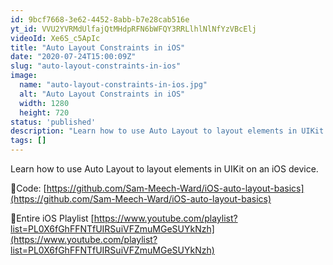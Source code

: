 ```yaml
---
id: 9bcf7668-3e62-4452-8abb-b7e28cab516e
yt_id: VVU2YVRMdUlfajQtMHdpRFN6bWFQY3RRLlhlNlNfYzVBcElj
videoId: Xe6S_c5ApIc
title: "Auto Layout Constraints in iOS"
date: "2020-07-24T15:00:09Z"
slug: "auto-layout-constraints-in-ios"
image: 
  name: "auto-layout-constraints-in-ios.jpg"
  alt: "Auto Layout Constraints in iOS"
  width: 1280
  height: 720
status: 'published'
description: "Learn how to use Auto Layout to layout elements in UIKit on an iOS device."
tags: []
---
```


Learn how to use Auto Layout to layout elements in UIKit on an iOS device.

🔗Code:
[https://github.com/Sam-Meech-Ward/iOS-auto-layout-basics](https://github.com/Sam-Meech-Ward/iOS-auto-layout-basics)

🔗Entire iOS Playlist 
[https://www.youtube.com/playlist?list=PL0X6fGhFFNTfUIRSuiVFZmuMGeSUYkNzh](https://www.youtube.com/playlist?list=PL0X6fGhFFNTfUIRSuiVFZmuMGeSUYkNzh)


